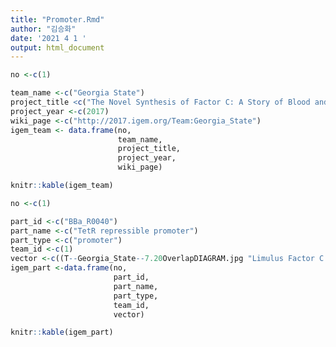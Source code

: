 ```yaml
---
title: "Promoter.Rmd"
author: "김승화"
date: '2021 4 1 '
output: html_document
---
```


```r
no <-c(1)

team_name <-c("Georgia State")
project_title <c("The Novel Synthesis of Factor C: A Story of Blood and Venom")
project_year <-c(2017)
wiki_page <-c("http://2017.igem.org/Team:Georgia_State")
igem_team <- data.frame(no,
                        team_name,
                        project_title,
                        project_year,
                        wiki_page)

knitr::kable(igem_team)
```

```r
no <-c(1)

part_id <-c("BBa_R0040")
part_name <-c("TetR repressible promoter")
part_type <-c("promoter")
team_id <-c(1)
vector <-c((T--Georgia_State--7.20OverlapDIAGRAM.jpg "Limulus Factor C cDNA Design"))
igem_part <-data.frame(no,
                       part_id,
                       part_name,
                       part_type,
                       team_id,
                       vector)

knitr::kable(igem_part)
```

